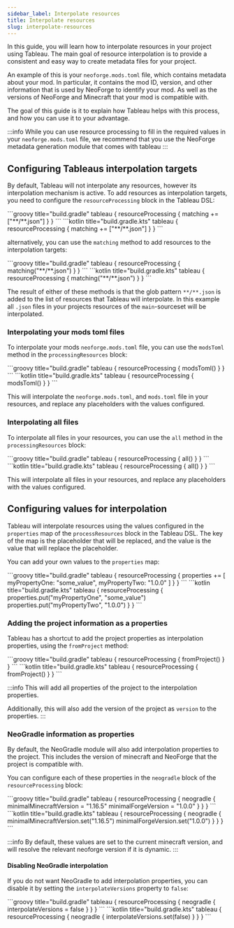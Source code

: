 ```yaml
---
sidebar_label: Interpolate resources
title: Interpolate resources
slug: interpolate-resources
---
```



In this guide, you will learn how to interpolate resources in your project using Tableau.
The main goal of resource interpolation is to provide a consistent and easy way to create metadata files for your project.

An example of this is your `neoforge.mods.toml` file, which contains metadata about your mod.
In particular, it contains the mod ID, version, and other information that is used by NeoForge to identify your mod.
As well as the versions of NeoForge and Minecraft that your mod is compatible with.

The goal of this guide is it to explain how Tableau helps with this process, and how you can use it to your advantage.

:::info
While you can use resource processing to fill in the required values in your `neoforge.mods.toml` file, we recommend that you 
use the NeoForge metadata generation module that comes with tableau
:::

## Configuring Tableaus interpolation targets
By default, Tableau will not interpolate any resources, however its interpolation mechanism is active.
To add resources as interpolation targets, you need to configure the `resourceProcessing` block in the Tableau DSL:

<Tabs groupId="gradle-code">
    <TabItem value="groovy" label="Groovy">
        ```groovy title="build.gradle"
        tableau {
            resourceProcessing {
                matching += ["**/**.json"]
            }
        }
        ```
    </TabItem>
    <TabItem value="kotlin" label="Kotlin">
        ```kotlin title="build.gradle.kts"
        tableau {
            resourceProcessing {
                matching += ["**/**.json"]
            }
        }
        ```
    </TabItem>
</Tabs>

alternatively, you can use the `matching` method to add resources to the interpolation targets:

<Tabs groupId="gradle-code">
    <TabItem value="groovy" label="Groovy">
        ```groovy title="build.gradle"
        tableau {
            resourceProcessing {
                matching("**/**.json")
            }
        }
        ```
    </TabItem>
    <TabItem value="kotlin" label="Kotlin">
        ```kotlin title="build.gradle.kts"
        tableau {
            resourceProcessing {
                matching("**/**.json")
            }
        }
        ```
    </TabItem>
</Tabs>

The result of either of these methods is that the glob pattern `**/**.json` is added to the list of resources that Tableau will interpolate.
In this example all `.json` files in your projects resources of the `main`-sourceset will be interpolated.

### Interpolating your mods toml files
To interpolate your mods `neoforge.mods.toml` file, you can use the `modsToml` method in the `processingResources` block:

<Tabs groupId="gradle-code">
    <TabItem value="groovy" label="Groovy">
        ```groovy title="build.gradle"
        tableau {
            resourceProcessing {
                modsToml()
            }
        }
        ```
    </TabItem>
    <TabItem value="kotlin" label="Kotlin">
        ```kotlin title="build.gradle.kts"
        tableau {
            resourceProcessing {
                modsToml()
            }
        }
        ```
    </TabItem>
</Tabs>

This will interpolate the `neoforge.mods.toml`, and `mods.toml` file in your resources, and replace any placeholders with the values configured.

### Interpolating all files
To interpolate all files in your resources, you can use the `all` method in the `processingResources` block:

<Tabs groupId="gradle-code">
    <TabItem value="groovy" label="Groovy">
        ```groovy title="build.gradle"
        tableau {
            resourceProcessing {
                all()
            }
        }
        ```
    </TabItem>
    <TabItem value="kotlin" label="Kotlin">
        ```kotlin title="build.gradle.kts"
        tableau {
            resourceProcessing {
                all()
            }
        }
        ```
    </TabItem>
</Tabs>

This will interpolate all files in your resources, and replace any placeholders with the values configured.

## Configuring values for interpolation
Tableau will interpolate resources using the values configured in the `properties` map of the `processResources` block in the Tableau DSL.
The key of the map is the placeholder that will be replaced, and the value is the value that will replace the placeholder.

You can add your own values to the `properties` map:

<Tabs groupId="gradle-code">
    <TabItem value="groovy" label="Groovy">
        ```groovy title="build.gradle"
        tableau {
            resourceProcessing {
                properties += [
                    myPropertyOne: "some_value",
                    myPropertyTwo: "1.0.0"
                ]
            }
        }
        ```
    </TabItem>
    <TabItem value="kotlin" label="Kotlin">
        ```kotlin title="build.gradle.kts"
        tableau {
            resourceProcessing {
                properties.put("myPropertyOne", "some_value")
                properties.put("myPropertyTwo", "1.0.0")
            }
        }
        ```
    </TabItem>
</Tabs>

### Adding the project information as a properties
Tableau has a shortcut to add the project properties as interpolation properties, using the `fromProject` method:

<Tabs groupId="gradle-code">
    <TabItem value="groovy" label="Groovy">
        ```groovy title="build.gradle"
        tableau {
            resourceProcessing {
                fromProject()
            }
        }
        ```
    </TabItem>
    <TabItem value="kotlin" label="Kotlin">
        ```kotlin title="build.gradle.kts"
        tableau {
            resourceProcessing {
                fromProject()
            }
        }
        ```
    </TabItem>
</Tabs>

:::info
This will add all properties of the project to the interpolation properties.

Additionally, this will also add the version of the project as `version` to the properties.
:::

### NeoGradle information as properties
By default, the NeoGradle module will also add interpolation properties to the project.
This includes the version of minecraft and NeoForge that the project is compatible with.

You can configure each of these properties in the `neogradle` block of the `resourceProcessing` block:

<Tabs groupId="gradle-code">
    <TabItem value="groovy" label="Groovy">
        ```groovy title="build.gradle"
        tableau {
            resourceProcessing {
                neogradle {
                    minimalMinecraftVersion = "1.16.5"
                    minimalForgeVersion = "1.0.0"
                }
            }
        }
        ```
    </TabItem>
    <TabItem value="kotlin" label="Kotlin">
        ```kotlin title="build.gradle.kts"
        tableau {
            resourceProcessing {
                neogradle {
                    minimalMinecraftVersion.set("1.16.5")
                    minimalForgeVersion.set("1.0.0")
                }
            }
        }
        ```
    </TabItem>
</Tabs>

:::info
By default, these values are set to the current minecraft version, and will resolve the relevant neoforge version if it is dynamic.
:::

#### Disabling NeoGradle interpolation
If you do not want NeoGradle to add interpolation properties, you can disable it by setting the `interpolateVersions` property to `false`:

<Tabs groupId="gradle-code">
    <TabItem value="groovy" label="Groovy">
        ```groovy title="build.gradle"
        tableau {
            resourceProcessing {
                neogradle {
                    interpolateVersions = false
                }
            }
        }
        ```
    </TabItem>
    <TabItem value="kotlin" label="Kotlin">
        ```kotlin title="build.gradle.kts"
        tableau {
            resourceProcessing {
                neogradle {
                    interpolateVersions.set(false)
                }
            }
        }
        ```
    </TabItem>
</Tabs>




